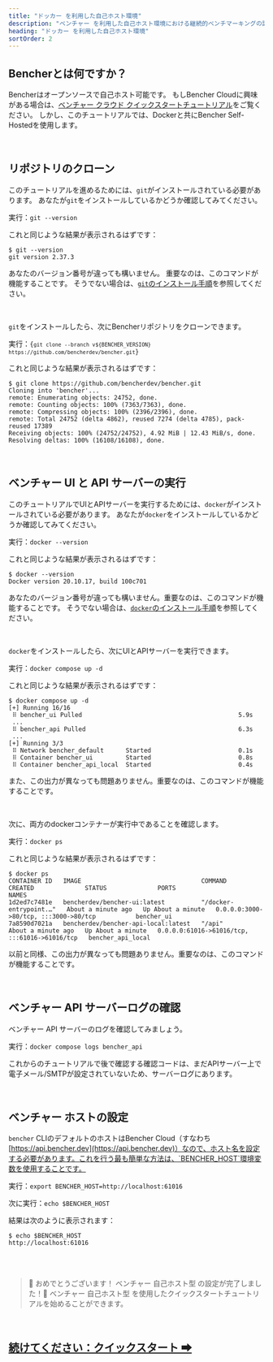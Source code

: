 ```yaml
---
title: "ドッカー を利用した自己ホスト環境"
description: "ベンチャー を利用した自己ホスト環境における継続的ベンチマーキングの設定方法を学びましょう"
heading: "ドッカー を利用した自己ホスト環境"
sortOrder: 2
---
```



## Bencherとは何ですか？

<BencherIntro />

Bencherはオープンソースで自己ホスト可能です。
もしBencher Cloudに興味がある場合は、[ベンチャー クラウド クイックスタートチュートリアル](/ja/docs/tutorial/quick-start/)をご覧ください。
しかし、このチュートリアルでは、Dockerと共にBencher Self-Hostedを使用します。

<br />

## リポジトリのクローン

このチュートリアルを進めるためには、`git`がインストールされている必要があります。
あなたが`git`をインストールしているかどうか確認してみてください。

実行：`git --version`

これと同じような結果が表示されるはずです：

```
$ git --version
git version 2.37.3
```

あなたのバージョン番号が違っても構いません。
重要なのは、このコマンドが機能することです。
そうでない場合は、[`git`のインストール手順](https://git-scm.com/book/en/v2/Getting-Started-Installing-Git)を参照してください。

<br />

`git`をインストールしたら、次にBencherリポジトリをクローンできます。

実行：<code>{`git clone --branch v${BENCHER_VERSION} https://github.com/bencherdev/bencher.git`}</code>

これと同じような結果が表示されるはずです：

```
$ git clone https://github.com/bencherdev/bencher.git
Cloning into 'bencher'...
remote: Enumerating objects: 24752, done.
remote: Counting objects: 100% (7363/7363), done.
remote: Compressing objects: 100% (2396/2396), done.
remote: Total 24752 (delta 4862), reused 7274 (delta 4785), pack-reused 17389
Receiving objects: 100% (24752/24752), 4.92 MiB | 12.43 MiB/s, done.
Resolving deltas: 100% (16108/16108), done.
```

<br />

## ベンチャー UI と API サーバーの実行

このチュートリアルでUIとAPIサーバーを実行するためには、`docker`がインストールされている必要があります。
あなたが`docker`をインストールしているかどうか確認してみてください。

実行：`docker --version`

これと同じような結果が表示されるはずです：

```
$ docker --version
Docker version 20.10.17, build 100c701
```

あなたのバージョン番号が違っても構いません。重要なのは、このコマンドが機能することです。
そうでない場合は、[`docker`のインストール手順](https://docs.docker.com/get-docker/)を参照してください。

<br />

`docker`をインストールしたら、次にUIとAPIサーバーを実行できます。

実行：`docker compose up -d`

これと同じような結果が表示されるはずです：

```
$ docker compose up -d
[+] Running 16/16
 ⠿ bencher_ui Pulled                                           5.9s
 ...
 ⠿ bencher_api Pulled                                          6.3s
 ...
[+] Running 3/3
 ⠿ Network bencher_default      Started                        0.1s
 ⠿ Container bencher_ui         Started                        0.8s
 ⠿ Container bencher_api_local  Started                        0.4s
```

また、この出力が異なっても問題ありません。重要なのは、このコマンドが機能することです。

<br />

次に、両方のdockerコンテナーが実行中であることを確認します。

実行：`docker ps`

これと同じような結果が表示されるはずです：

```
$ docker ps
CONTAINER ID   IMAGE                                 COMMAND                  CREATED              STATUS              PORTS                                           NAMES
1d2ed7c7481e   bencherdev/bencher-ui:latest          "/docker-entrypoint.…"   About a minute ago   Up About a minute   0.0.0.0:3000->80/tcp, :::3000->80/tcp           bencher_ui
7a8590d7021a   bencherdev/bencher-api-local:latest   "/api"                   About a minute ago   Up About a minute   0.0.0.0:61016->61016/tcp, :::61016->61016/tcp   bencher_api_local
```

以前と同様、この出力が異なっても問題ありません。重要なのは、このコマンドが機能することです。

<br />

## ベンチャー API サーバーログの確認

ベンチャー API サーバーのログを確認してみましょう。

実行：`docker compose logs bencher_api`

これからのチュートリアルで後で確認する確認コードは、まだAPIサーバー上で電子メール/SMTPが設定されていないため、サーバーログにあります。

<br />

## ベンチャー ホストの設定

`bencher` CLIのデフォルトのホストはBencher Cloud（すなわち [https://api.bencher.dev](https://api.bencher.dev)）なので、ホスト名を設定する必要があります。これを行う最も簡単な方法は、`BENCHER_HOST`環境変数を使用することです。

実行：`export BENCHER_HOST=http://localhost:61016`

次に実行：`echo $BENCHER_HOST`

結果は次のように表示されます：

```
$ echo $BENCHER_HOST
http://localhost:61016
```

<br />
<br />

> 🐰 おめでとうございます！ ベンチャー 自己ホスト型 の設定が完了しました！🎉
> ベンチャー 自己ホスト型 を使用したクイックスタートチュートリアルを始めることができます。

<br />

<h2><a href="/ja/docs/tutorial/quick-start/">続けてください：クイックスタート ➡</a></h2>
